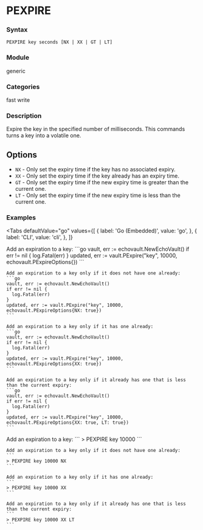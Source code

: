 
# PEXPIRE

### Syntax
```
PEXPIRE key seconds [NX | XX | GT | LT]
```

### Module
<span className="acl-category">generic</span>

### Categories
<span className="acl-category">fast</span>
<span className="acl-category">write</span>

### Description
Expire the key in the specified number of milliseconds. This commands turns a key into a volatile one.

## Options

- `NX` - Only set the expiry time if the key has no associated expiry.
- `XX` - Only set the expiry time if the key already has an expiry time.
- `GT` - Only set the expiry time if the new expiry time is greater than the current one.
- `LT` - Only set the expiry time if the new expiry time is less than the current one.

### Examples

<Tabs
  defaultValue="go"
  values={[
    { label: 'Go (Embedded)', value: 'go', },
    { label: 'CLI', value: 'cli', },
  ]}
>
  <TabItem value="go">
    Add an expiration to a key:
    ```go
    vault, err := echovault.NewEchoVault()
    if err != nil {
      log.Fatal(err)
    }
    updated, err := vault.PExpire("key", 10000, echovault.PExpireOptions{})
    ```    

    Add an expiration to a key only if it does not have one already:
    ```go
    vault, err := echovault.NewEchoVault()
    if err != nil {
      log.Fatal(err)
    }
    updated, err := vault.PExpire("key", 10000, echovault.PExpireOptions{NX: true})
    ```

    Add an expiration to a key only if it has one already:
    ```go
    vault, err := echovault.NewEchoVault()
    if err != nil {
      log.Fatal(err)
    }
    updated, err := vault.PExpire("key", 10000, echovault.PExpireOptions{XX: true})
    ```

    Add an expiration to a key only if it already has one that is less than the current expiry:
    ```go
    vault, err := echovault.NewEchoVault()
    if err != nil {
      log.Fatal(err)
    }
    updated, err := vault.PExpire("key", 10000, echovault.PExpireOptions{XX: true, LT: true})
    ```
  </TabItem>
  <TabItem value="cli">
    Add an expiration to a key:
    ```
    > PEXPIRE key 10000
    ```

    Add an expiration to a key only if it does not have one already:
    ```
    > PEXPIRE key 10000 NX
    ```

    Add an expiration to a key only if it has one already:
    ```
    > PEXPIRE key 10000 XX
    ```

    Add an expiration to a key only if it already has one that is less than the current expiry:
    ```
    > PEXPIRE key 10000 XX LT
    ```
  </TabItem>
</Tabs>
